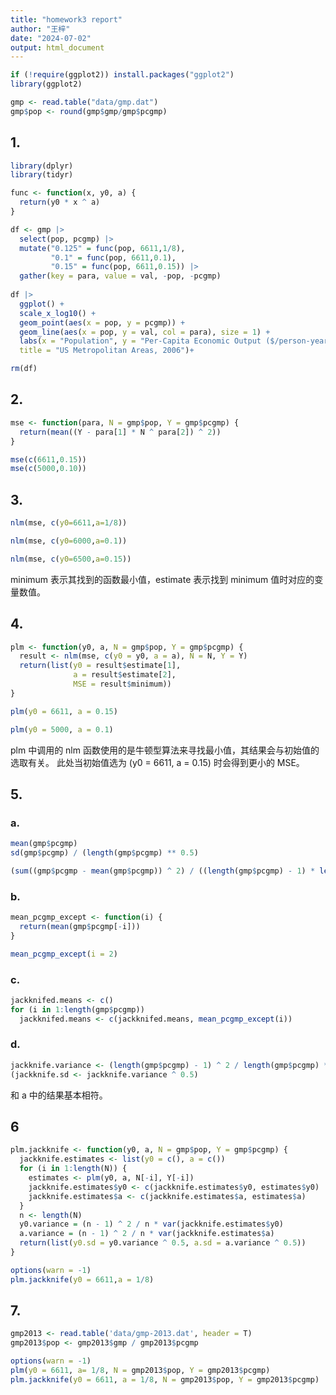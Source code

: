 ```yaml
---
title: "homework3 report"
author: "王梓"
date: "2024-07-02"
output: html_document
---
```


```r
if (!require(ggplot2)) install.packages("ggplot2")
library(ggplot2)

gmp <- read.table("data/gmp.dat")
gmp$pop <- round(gmp$gmp/gmp$pcgmp)
```

## 1.
```r
library(dplyr)
library(tidyr)

func <- function(x, y0, a) {
  return(y0 * x ^ a)
}

df <- gmp |> 
  select(pop, pcgmp) |> 
  mutate("0.125" = func(pop, 6611,1/8),
         "0.1" = func(pop, 6611,0.1),
         "0.15" = func(pop, 6611,0.15)) |> 
  gather(key = para, value = val, -pop, -pcgmp)
  
df |> 
  ggplot() +
  scale_x_log10() +
  geom_point(aes(x = pop, y = pcgmp)) +
  geom_line(aes(x = pop, y = val, col = para), size = 1) +
  labs(x = "Population", y = "Per-Capita Economic Output ($/person-year)",
  title = "US Metropolitan Areas, 2006")+

rm(df)
```

## 2.
```r
mse <- function(para, N = gmp$pop, Y = gmp$pcgmp) {
  return(mean((Y - para[1] * N ^ para[2]) ^ 2))
}
```
```r
mse(c(6611,0.15))
mse(c(5000,0.10))
```
## 3.
```r
nlm(mse, c(y0=6611,a=1/8))
```
```r
nlm(mse, c(y0=6000,a=0.1))
```
```r
nlm(mse, c(y0=6500,a=0.15))
```
minimum 表示其找到的函数最小值，estimate 表示找到 minimum 值时对应的变量数值。

## 4.
```r
plm <- function(y0, a, N = gmp$pop, Y = gmp$pcgmp) {
  result <- nlm(mse, c(y0 = y0, a = a), N = N, Y = Y)
  return(list(y0 = result$estimate[1], 
              a = result$estimate[2], 
              MSE = result$minimum))
}
```

```r
plm(y0 = 6611, a = 0.15)
```

```r
plm(y0 = 5000, a = 0.1)
```

plm 中调用的 nlm 函数使用的是牛顿型算法来寻找最小值，其结果会与初始值的选取有关。
此处当初始值选为 (y0 = 6611, a = 0.15) 时会得到更小的 MSE。

## 5.
### a.
```r
mean(gmp$pcgmp)
sd(gmp$pcgmp) / (length(gmp$pcgmp) ** 0.5)

(sum((gmp$pcgmp - mean(gmp$pcgmp)) ^ 2) / ((length(gmp$pcgmp) - 1) * length(gmp$pcgmp))) ^ 0.5
```
### b.
```r
mean_pcgmp_except <- function(i) {
  return(mean(gmp$pcgmp[-i]))
}
```

```r
mean_pcgmp_except(i = 2)
```
### c.
```r
jackknifed.means <- c()
for (i in 1:length(gmp$pcgmp)) 
  jackknifed.means <- c(jackknifed.means, mean_pcgmp_except(i))
```

### d.
```r
jackknife.variance <- (length(gmp$pcgmp) - 1) ^ 2 / length(gmp$pcgmp) * var(jackknifed.means)
(jackknife.sd <- jackknife.variance ^ 0.5)
```
和 a 中的结果基本相符。

## 6
```r
plm.jackknife <- function(y0, a, N = gmp$pop, Y = gmp$pcgmp) {
  jackknife.estimates <- list(y0 = c(), a = c())
  for (i in 1:length(N)) {
    estimates <- plm(y0, a, N[-i], Y[-i])
    jackknife.estimates$y0 <- c(jackknife.estimates$y0, estimates$y0)
    jackknife.estimates$a <- c(jackknife.estimates$a, estimates$a)
  }
  n <- length(N)
  y0.variance = (n - 1) ^ 2 / n * var(jackknife.estimates$y0) 
  a.variance = (n - 1) ^ 2 / n * var(jackknife.estimates$a) 
  return(list(y0.sd = y0.variance ^ 0.5, a.sd = a.variance ^ 0.5))
}
```

```r
options(warn = -1)
plm.jackknife(y0 = 6611,a = 1/8)
```
## 7.
```r
gmp2013 <- read.table('data/gmp-2013.dat', header = T)
gmp2013$pop <- gmp2013$gmp / gmp2013$pcgmp
```

```r
options(warn = -1)
plm(y0 = 6611, a= 1/8, N = gmp2013$pop, Y = gmp2013$pcgmp)
plm.jackknife(y0 = 6611, a = 1/8, N = gmp2013$pop, Y = gmp2013$pcgmp)
```

